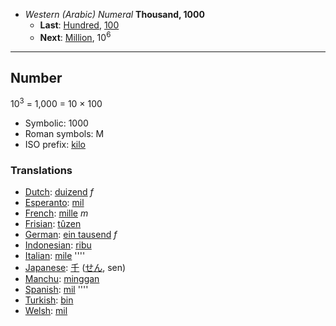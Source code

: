 *''Western (Arabic) Numeral'' '''Thousand, 1000'''
**'''Last''': [[Hundred]], [[100]]
**'''Next''': [[Million]], 10<sup>6</sup>

----

==Number==

10<sup>3</sup> = 1,000 = 10 &times; 100

*Symbolic: 1000
*Roman symbols: M 
*ISO prefix: [[kilo]]

===Translations===

*[[Dutch]]: [[duizend]] ''f''
*[[Esperanto]]: [[mil]]
*[[French]]: [[mille]] ''m''
*[[Frisian]]: [[tûzen]]
*[[German]]: [[ein tausend]] ''f''
*[[Indonesian]]: [[ribu]]
*[[Italian]]: [[mile]] ''''
*[[Japanese]]: [[千]] ([[せん]], sen)
*[[Manchu]]: [[minggan]]
*[[Spanish]]: [[mil]] ''''
*[[Turkish]]: [[bin]]
*[[Welsh]]: [[mil]]